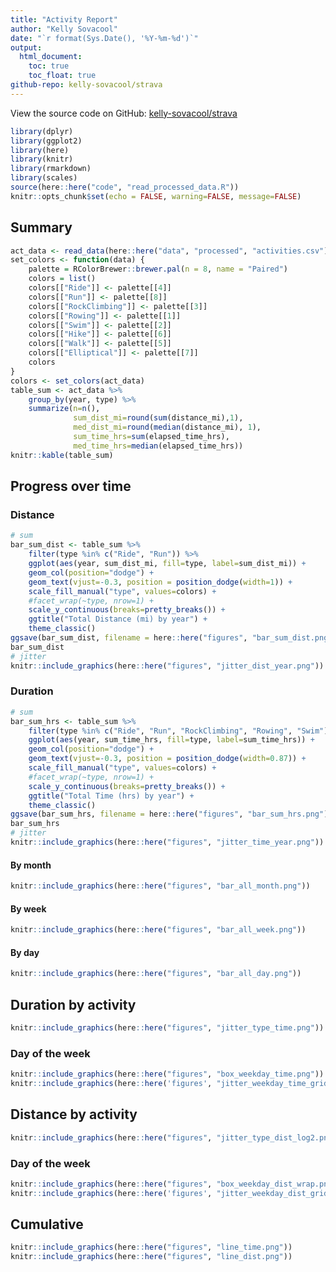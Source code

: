 ```yaml
---
title: "Activity Report"
author: "Kelly Sovacool"
date: "`r format(Sys.Date(), '%Y-%m-%d')`"
output:
  html_document:
    toc: true
    toc_float: true
github-repo: kelly-sovacool/strava
---
```


View the source code on GitHub: [kelly-sovacool/strava](https://github.com/kelly-sovacool/strava)

```r
library(dplyr)
library(ggplot2)
library(here)
library(knitr)
library(rmarkdown)
library(scales)
source(here::here("code", "read_processed_data.R"))
knitr::opts_chunk$set(echo = FALSE, warning=FALSE, message=FALSE)
```

## Summary

```r
act_data <- read_data(here::here("data", "processed", "activities.csv"))
set_colors <- function(data) {
    palette = RColorBrewer::brewer.pal(n = 8, name = "Paired")
    colors = list()
    colors[["Ride"]] <- palette[[4]]
    colors[["Run"]] <- palette[[8]]
    colors[["RockClimbing"]] <- palette[[3]]
    colors[["Rowing"]] <- palette[[1]]
    colors[["Swim"]] <- palette[[2]]
    colors[["Hike"]] <- palette[[6]]
    colors[["Walk"]] <- palette[[5]]
    colors[["Elliptical"]] <- palette[[7]]
    colors
}
colors <- set_colors(act_data)
table_sum <- act_data %>%
    group_by(year, type) %>%
    summarize(n=n(),
              sum_dist_mi=round(sum(distance_mi),1),
              med_dist_mi=round(median(distance_mi), 1),
              sum_time_hrs=sum(elapsed_time_hrs),
              med_time_hrs=median(elapsed_time_hrs))
knitr::kable(table_sum)
```

## Progress over time

### Distance

```r
# sum
bar_sum_dist <- table_sum %>%
    filter(type %in% c("Ride", "Run")) %>%
    ggplot(aes(year, sum_dist_mi, fill=type, label=sum_dist_mi)) +
    geom_col(position="dodge") +
    geom_text(vjust=-0.3, position = position_dodge(width=1)) +
    scale_fill_manual("type", values=colors) +
    #facet_wrap(~type, nrow=1) +
    scale_y_continuous(breaks=pretty_breaks()) +
    ggtitle("Total Distance (mi) by year") +
    theme_classic()
ggsave(bar_sum_dist, filename = here::here("figures", "bar_sum_dist.png"))
bar_sum_dist
# jitter
knitr::include_graphics(here::here("figures", "jitter_dist_year.png"))
```

### Duration
```r
# sum
bar_sum_hrs <- table_sum %>%
    filter(type %in% c("Ride", "Run", "RockClimbing", "Rowing", "Swim")) %>%
    ggplot(aes(year, sum_time_hrs, fill=type, label=sum_time_hrs)) +
    geom_col(position="dodge") +
    geom_text(vjust=-0.3, position = position_dodge(width=0.87)) +
    scale_fill_manual("type", values=colors) +
    #facet_wrap(~type, nrow=1) +
    scale_y_continuous(breaks=pretty_breaks()) +
    ggtitle("Total Time (hrs) by year") +
    theme_classic()
ggsave(bar_sum_hrs, filename = here::here("figures", "bar_sum_hrs.png"))
bar_sum_hrs
# jitter
knitr::include_graphics(here::here("figures", "jitter_time_year.png"))
```

#### By month

```r
knitr::include_graphics(here::here("figures", "bar_all_month.png"))
```

#### By week

```r
knitr::include_graphics(here::here("figures", "bar_all_week.png"))
```

#### By day

```r
knitr::include_graphics(here::here("figures", "bar_all_day.png"))
```


## Duration by activity

```r
knitr::include_graphics(here::here("figures", "jitter_type_time.png"))
```

### Day of the week

```r
knitr::include_graphics(here::here("figures", "box_weekday_time.png"))
knitr::include_graphics(here::here('figures', "jitter_weekday_time_grid.png"))
```

## Distance by activity

```r
knitr::include_graphics(here::here("figures", "jitter_type_dist_log2.png"))
```

### Day of the week
```r
knitr::include_graphics(here::here("figures", "box_weekday_dist_wrap.png"))
knitr::include_graphics(here::here('figures', "jitter_weekday_dist_grid.png"))
```

## Cumulative

```r
knitr::include_graphics(here::here("figures", "line_time.png"))
knitr::include_graphics(here::here("figures", "line_dist.png"))
```
